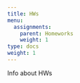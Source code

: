 ```yaml
---
title: HWs
menu:
  assignments:
    parent: Homeworks
    weight: 1
type: docs
weight: 1
---
```


Info about HWs
